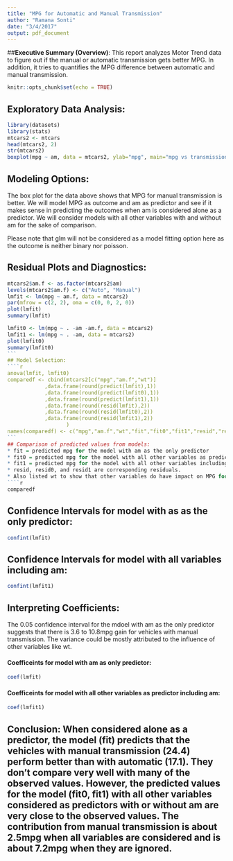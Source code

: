 ```yaml
---
title: "MPG for Automatic and Manual Transmission"
author: "Ramana Sonti"
date: "3/4/2017"
output: pdf_document
---
```


##__Executive Summary (Overview)__: This report analyzes Motor Trend data to figure out if the manual or automatic transmission gets better MPG. In addition, it tries to quantifies the MPG difference between automatic and manual transmission.

```r
knitr::opts_chunk$set(echo = TRUE)
```
## Exploratory Data Analysis:


```r
library(datasets)
library(stats)
mtcars2 <- mtcars
head(mtcars2, 2)
str(mtcars2)
boxplot(mpg ~ am, data = mtcars2, ylab="mpg", main="mpg vs transmission type", names=c("auto", "manual"), col = c("orange", "green"))
```

## Modeling Options:
The box plot for the data above shows that MPG for manual transmission is better. We will model MPG as outcome and am as predictor and see if it makes sense in predicting the outcomes when am is considered alone as a predictor. We will consider models with all other variables with and without am for the sake of comparison.

Please note that glm will not be considered as a model fitting option here as the outcome is neither binary nor poisson. 

## Residual Plots and Diagnostics:
````r
mtcars2$am.f <- as.factor(mtcars2$am)
levels(mtcars2$am.f) <- c("Auto", "Manual")
lmfit <- lm(mpg ~ am.f, data = mtcars2)
par(mfrow = c(2, 2), oma = c(0, 0, 2, 0))
plot(lmfit)
summary(lmfit)

lmfit0 <- lm(mpg ~ . -am -am.f, data = mtcars2)
lmfit1 <- lm(mpg ~ . -am, data = mtcars2)
plot(lmfit0)
summary(lmfit0)
```
## Model Selection:
````r
anova(lmfit, lmfit0)
comparedf <- cbind(mtcars2[c("mpg","am.f","wt")]
            ,data.frame(round(predict(lmfit),1))
            ,data.frame(round(predict(lmfit0),1))
            ,data.frame(round(predict(lmfit1),1))
            ,data.frame(round(resid(lmfit),2))
            ,data.frame(round(resid(lmfit0),2))
            ,data.frame(round(resid(lmfit1),2))
                   )
names(comparedf) <- c("mpg","am.f","wt","fit","fit0","fit1","resid","resid0","resid1")
```
## Comparison of predicted values from models:
* fit = predicted mpg for the model with am as the only predictor 
* fit0 = predicted mpg for the model with all other variables as predictors without am (am.f) 
* fit1 = predicted mpg for the model with all other variables including am (am.f) as predictors 
* resid, resid0, and resid1 are corresponding residuals. 
* Also listed wt to show that other variables do have impact on MPG for vehicles with both automatic and manual transmission. 
````r
comparedf
````
## Confidence Intervals for model with as as the only predictor:
```r
confint(lmfit)
````
## Confidence Intervals for model with all variables including am:
```r
confint(lmfit1)
````
## Interpreting Coefficients: 
The 0.05 confidence interval for the mdoel with am as the only predictor suggests that there is 3.6 to 10.8mpg gain for vehicles with manual transmission. The variance could be mostly attributed to the influence of other variables like wt. 

#### Coefficeints for model with am as only predictor: 
````r
coef(lmfit)
````
#### Coefficeints for model with all other variables as predictor including am:
````r
coef(lmfit1)
````
## Conclusion: When considered alone as a predictor, the model (fit) predicts that the vehicles with manual transmission (24.4) perform better than with automatic (17.1). They don't compare very well with many of the observed values. However, the predicted values for the model (fit0, fit1) with all other variables considered as predictors with or without am are very close to the observed values. The contribution from manual transmission is about 2.5mpg when all variables are considered and is about 7.2mpg when they are ignored.
